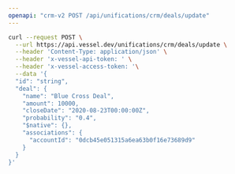 ```yaml
---
openapi: "crm-v2 POST /api/unifications/crm/deals/update"
---
```


<RequestExample>

```bash Request
curl --request POST \
  --url https://api.vessel.dev/unifications/crm/deals/update \
  --header 'Content-Type: application/json' \
  --header 'x-vessel-api-token: ' \
  --header 'x-vessel-access-token: '\
  --data '{
  "id": "string",
  "deal": {
    "name": "Blue Cross Deal",
    "amount": 10000,
    "closeDate": "2020-08-23T00:00:00Z",
    "probability": "0.4",
    "$native": {},
    "associations": {
      "accountId": "0dcb45e051315a6ea63b0f16e73689d9"
    }
  }
}'
```

</RequestExample>


